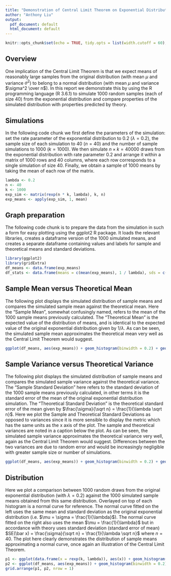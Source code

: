 ```yaml
---
title: "Demonstration of Central Limit Theorem on Exponential Distribution"
author: "Anthony Liu"
output:
  pdf_document: default
  html_document: default
---
```


```r
knitr::opts_chunk$set(echo = TRUE, tidy.opts = list(width.cutoff = 60), tidy = TRUE)
```

## Overview

One implication of the Central Limit Theorem is that we expect means of reasonably large samples from the original distribution (with mean $\mu$ and variance $\sigma^2$) to belong to a normal distribution (with mean $\mu$ and variance $\sigma^2 \over n$). In this report we demonstrate this by using the R programming language (R 3.6.1) to simulate 1000 random samples (each of size 40) from the exponential distribution and compare properties of the simulated distribution with properties predicted by theory.

## Simulations

In the following code chunk we first define the parameters of the simulation: set the rate parameter of the exponential distribution to 0.2 ($\lambda = 0.2$), the sample size of each simulation to 40 ($n = 40$) and the number of sample simulations to 1000 ($k = 1000$). We then simulate $n \times k = 40000$ draws from the exponential distribution with rate parameter 0.2 and arrange it within a matrix of 1000 rows and 40 columns, where each row corresponds to a single simulation of size 40. Finally, we obtain a sample of 1000 means by taking the mean of each row of the matrix.

```r
lambda <- 0.2
n <- 40
k <- 1000
exp_sim <- matrix(rexp(n * k, lambda), k, n)
exp_means <- apply(exp_sim, 1, mean)
```

## Graph preparation

The following code chunk is to prepare the data from the simulation in such a form for easy plotting using the ggplot2 R package. It loads the relevant libraries, creates a dataframe version of the 1000 simulated means, and creates a separate dataframe containing values and labels for sample and theoretical means and standard deviations.

```r
library(ggplot2)
library(gridExtra)
df_means <- data.frame(exp_means)
df_stats <- data.frame(means = c(mean(exp_means), 1 / lambda), sds = c(sd(exp_means), 1 / lambda / sqrt(n)), Lines = c(paste("Sample Mean =", mean(exp_means)), paste("Theoretical Mean =", 1 / lambda)), Arrows = c(paste("Sample Standard Deviation =", sd(exp_means)), paste("Theoretical Standard Deviation =", 1 / lambda / sqrt(n))), y = c(50, 75))
```

## Sample Mean versus Theoretical Mean

The following plot displays the simulated distribution of sample means and compares the simulated sample mean against the theoretical mean. Here the "Sample Mean", somewhat confusingly named, refers to the mean of the 1000 sample means previously calculated. The "Theoretical Mean" is the expected value of the distribution of means, and is identical to the expected value of the original exponential distribution given by $1/\lambda$. As can be seen, the simulated sample mean approximates the theoretical mean very well as the Central Limit Theorem would suggest.

```r
ggplot(df_means, aes(exp_means)) + geom_histogram(binwidth = 0.2) + geom_vline(aes(xintercept = means, colour = Lines, linetype = Lines), size = 1.5, show.legend = TRUE, data = df_stats) + labs(x = "Sample Mean", y = "Count", title = "Comparison of Simulated Sample Mean and Theoretical Mean")
```

## Sample Variance versus Theoretical Variance

The following plot displays the simulated distribution of sample means and compares the simulated sample variance against the theoretical variance. The "Sample Standard Deviation" here refers to the standard deviation of the 1000 sample means previously calculated, in other terms it is the standard error of the mean of the original exponential distribution simulation. The "Theoretical Standard Deviation" is the theoretical standard error of the mean given by $\frac{\sigma}{\sqrt n} = \frac{1}{\lambda \sqrt n}$. Here we plot the Sample and Theoretical Standard Deviations as opposed to variances since it is more sensible to display the metric which has the same units as the x axis of the plot. The sample and theoretical variances are noted in a caption below the plot. As can be seen, the simulated sample variance approximates the theoretical variance very well, again as the Central Limit Theorem would suggest. Differences between the two variances are due to random error and would be increasingly negligible with greater sample size or number of simulations.

```r
ggplot(df_means, aes(exp_means)) + geom_histogram(binwidth = 0.2) + geom_vline(aes(xintercept = means, colour = Arrows, linetype = Arrows), size = 1, data = df_stats) + geom_vline(aes(xintercept = means + sds, colour = Arrows, linetype = Arrows), size = 1, data = df_stats) + geom_segment(mapping = aes(x = means, y = y, xend = means + sds, yend = y, colour = Arrows), arrow = arrow(), size = 1.5, show.legend = TRUE, data = df_stats) + labs(x = "Sample Mean", y = "Count", title = "Comparison of Simulated Sample Variance and Theoretical Variance", caption = paste("Sample Variance =", df_stats$sds[1]^2, "and Theoretical Variance =", df_stats$sds[2]^2))
```

## Distribution

Here we plot a comparison between 1000 random draws from the original exponential distribution (with $\lambda = 0.2$) against the 1000 simulated sample means obtained from this same distribution. Overlayed on top of each histogram is a normal curve for reference. The normal curve fitted on the left uses the same mean and standard deviation as the original exponential distribution (i.e. $\mu = \sigma = \frac{1}{\lambda}$). The normal curve fitted on the right also uses the mean $\mu = \frac{1}{\lambda}$ but in accordance with theory uses standard deviation (standard error of mean) $SE(\bar x) = \frac{\sigma}{\sqrt n} = \frac{1}{\lambda \sqrt n}$ where $n = 40$. The plot here clearly demonstrates the distribution of sample means approximating a normal curve, once again an illustration of the Central Limit Theorem.

```r
p1 <- ggplot(data.frame(x = rexp(k, lambda)), aes(x)) + geom_histogram(binwidth = 1) + stat_function(fun = function(x) k * 1 * dnorm(x, mean = 1 / lambda, sd = 1 / lambda), colour = "red", size = 1.5) + ylim(0, 200) + labs(x = "Value", y = "Count", title = "Exponential Distribution")
p2 <- ggplot(df_means, aes(exp_means)) + geom_histogram(binwidth = 0.2) + stat_function(fun = function(x) k * 0.2 * dnorm(x, mean = 1 / lambda, sd = 1 / lambda / sqrt(n)), colour = "red", size = 1.5) + ylim(0, 200) + labs(x = "Sample Mean", y = "Count", title = "Distribution of Sample Means")
grid.arrange(p1, p2, nrow = 1)
```